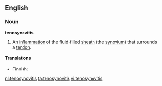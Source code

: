 ==English==

===Noun===
'''tenosynovitis'''

# {{context|pathology}} An [[inflammation]] of the fluid-filled [[sheath]] (the [[synovium]]) that surrounds a [[tendon]].

====Translations====
{{trans-top|inflammation}}
* Finnish: {{t-|fi|jännetuppitulehdus}}
{{trans-mid}}
{{trans-bottom}}

[[nl:tenosynovitis]]
[[ta:tenosynovitis]]
[[vi:tenosynovitis]]
